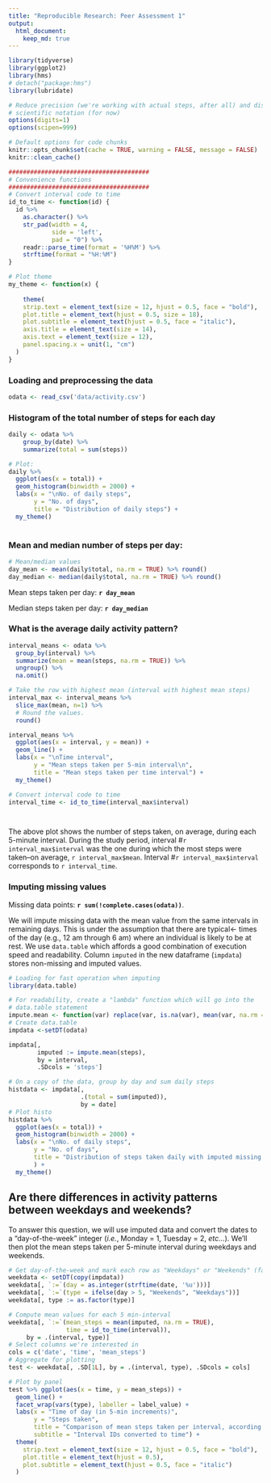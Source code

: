 ```yaml
---
title: "Reproducible Research: Peer Assessment 1"
output: 
  html_document:
    keep_md: true
---
```


```r
library(tidyverse)
library(ggplot2)
library(hms)
# detach("package:hms")
library(lubridate)

# Reduce precision (we're working with actual steps, after all) and disable
# scientific notation (for now)
options(digits=1)
options(scipen=999)

# Default options for code chunks
knitr::opts_chunk$set(cache = TRUE, warning = FALSE, message = FALSE)
knitr::clean_cache()

#######################################
# Convenience functions
#######################################
# Convert interval code to time
id_to_time <- function(id) {
  id %>%
    as.character() %>%
    str_pad(width = 4,
            side = 'left',
            pad = "0") %>%
    readr::parse_time(format = '%H%M') %>%
    strftime(format = "%H:%M")
}

# Plot theme
my_theme <- function(x) {
  
    theme(
    strip.text = element_text(size = 12, hjust = 0.5, face = "bold"),
    plot.title = element_text(hjust = 0.5, size = 18),
    plot.subtitle = element_text(hjust = 0.5, face = "italic"),
    axis.title = element_text(size = 14),
    axis.text = element_text(size = 12),
    panel.spacing.x = unit(1, "cm")
  )
}

```

### Loading and preprocessing the data

```r

odata <- read_csv('data/activity.csv')

```

### Histogram of the total number of steps for each day

```r
daily <- odata %>%
    group_by(date) %>% 
    summarize(total = sum(steps))

# Plot:
daily %>%
  ggplot(aes(x = total)) +
  geom_histogram(binwidth = 2000) +
  labs(x = "\nNo. of daily steps",
       y = "No. of days",
       title = "Distribution of daily steps") + 
  my_theme()
    
```

### Mean and median number of steps per day:

```r
# Mean/median values
day_mean <- mean(daily$total, na.rm = TRUE) %>% round()
day_median <- median(daily$total, na.rm = TRUE) %>% round()

```


Mean steps taken per day: **`r day_mean`**

Median steps taken per day: **`r day_median`**


### What is the average daily activity pattern?

```r

interval_means <- odata %>%
  group_by(interval) %>%
  summarize(mean = mean(steps, na.rm = TRUE)) %>%
  ungroup() %>%
  na.omit()

# Take the row with highest mean (interval with highest mean steps)
interval_max <- interval_means %>%
  slice_max(mean, n=1) %>%
  # Round the values.
  round()

interval_means %>%
  ggplot(aes(x = interval, y = mean)) +
  geom_line() +
  labs(x = "\nTime interval",
       y = "Mean steps taken per 5-min interval\n",
       title = "Mean steps taken per time interval") + 
  my_theme()

# Convert interval code to time
interval_time <- id_to_time(interval_max$interval)




```

The above plot shows the number of steps taken, on average, during each 5-minute interval. During the study period, interval #`r interval_max$interval` was the one during which the most steps were taken--on average, `r interval_max$mean`. Interval #`r interval_max$interval` corresponds to `r interval_time`.


### Imputing missing values

Missing data points: **`r sum(!complete.cases(odata))`**.

We will impute missing data with the mean value from the same intervals in remaining days. This is under the assumption that there are typical<- times of the day (e.g., 12 am through 6 am) where an individual is likely to be at rest. We use `data.table` which affords a good combination of execution speed and readability. Column `imputed` in the new dataframe (`impdata`) stores non-missing and imputed values.

```r
# Loading for fast operation when imputing
library(data.table)

# For readability, create a "lambda" function which will go into the
# data.table statement
impute.mean <- function(var) replace(var, is.na(var), mean(var, na.rm = TRUE))
# Create data.table
impdata <-setDT(odata)

impdata[,
        imputed := impute.mean(steps),
        by = interval,
        .SDcols = 'steps']

# On a copy of the data, group by day and sum daily steps
histdata <- impdata[,
                    .(total = sum(imputed)),
                    by = date]
# Plot histo
histdata %>%
  ggplot(aes(x = total)) +
  geom_histogram(binwidth = 2000) +
  labs(x = "\nNo. of daily steps",
       y = "No. of days",
       title = "Distribution of steps taken daily with imputed missing data"
       ) +
  my_theme()

```


## Are there differences in activity patterns between weekdays and weekends?

To answer this question, we will use imputed data and convert the dates to a "day-of-the-week" integer (_i.e._, Monday = 1, Tuesday = 2, _etc…_). We'll then plot the mean steps taken per 5-minute interval during weekdays and weekends.

```r

# Get day-of-the-week and mark each row as "Weekdays" or "Weekends" (factor)
weekdata <- setDT(copy(impdata))
weekdata[, `:=`(day = as.integer(strftime(date, '%u')))]
weekdata[, `:=`(type = ifelse(day > 5, "Weekends", "Weekdays"))]
weekdata[, type := as.factor(type)]

# Compute mean values for each 5 min-interval
weekdata[, `:=`(mean_steps = mean(imputed, na.rm = TRUE),
                time = id_to_time(interval)),
     by = .(interval, type)]
# Select columns we're interested in
cols = c('date', 'time', 'mean_steps')
# Aggregate for plotting
test <- weekdata[, .SD[1L], by = .(interval, type), .SDcols = cols]

# Plot by panel
test %>% ggplot(aes(x = time, y = mean_steps)) +
  geom_line() + 
  facet_wrap(vars(type), labeller = label_value) + 
  labs(x = "Time of day (in 5-min increments)",
       y = "Steps taken",
       title = "Comparison of mean steps taken per interval, according to week day",
       subtitle = "Interval IDs converted to time") + 
  theme(
    strip.text = element_text(size = 12, hjust = 0.5, face = "bold"),
    plot.title = element_text(hjust = 0.5),
    plot.subtitle = element_text(hjust = 0.5, face = "italic")
  )
```

